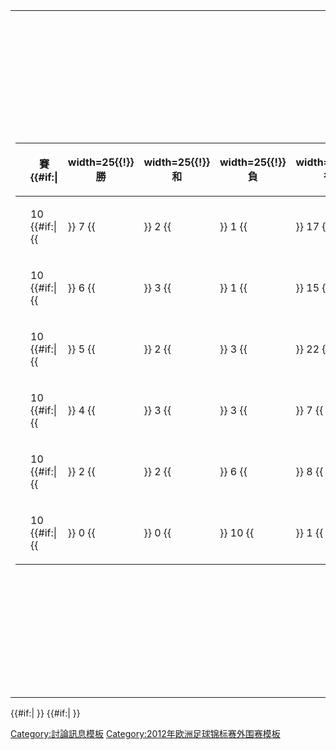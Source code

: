 {|
|-
|<!-- GROUP STANDINGS TABLE-->
{| class="wikitable" style="text-align: center; font-size: 90%;"
|-
!width=165|{{tnavbar-header|球隊|2012年歐洲國家盃外圍賽B組}}
!width=25|賽
{{#if:{{{expanded|}}}|
!width=25{{!}}勝
!width=25{{!}}和
!width=25{{!}}負
!width=25{{!}}得
!width=25{{!}}失
!width=25{{!}}差
}}
!width=25|分
|- bgcolor=#ccffcc
|style="text-align:left;"|{{fb|RUS}}
|10 {{#if:{{{expanded|}}}|{{!!}} 7 {{!!}} 2 {{!!}} 1 {{!!}} 17 {{!!}} 4 {{!!}} 13 }}||'''23'''
|-bgcolor=#ccccff
|style="text-align:left;"|{{fb|IRL}} 
|10 {{#if:{{{expanded|}}}|{{!!}} 6 {{!!}} 3 {{!!}} 1 {{!!}} 15 {{!!}} 7 {{!!}} 8 }}||'''21'''
|- 
|style="text-align:left;"|{{fb|ARM}}
|10 {{#if:{{{expanded|}}}|{{!!}} 5 {{!!}} 2 {{!!}} 3 {{!!}} 22 {{!!}} 10 {{!!}} 12 }}||'''17''' 
|- 
|style="text-align:left;"|{{fb|SVK}}
|10 {{#if:{{{expanded|}}}|{{!!}} 4 {{!!}} 3 {{!!}} 3 {{!!}} 7 {{!!}} 10 {{!!}} -3 }}||'''15'''
|-
|style="text-align:left;"|{{fb|MKD}}
|10 {{#if:{{{expanded|}}}|{{!!}} 2 {{!!}} 2 {{!!}} 6 {{!!}} 8 {{!!}} 14 {{!!}} -6 }}||'''8'''
|- 
|style="text-align:left;"|{{fb|AND}}
|10 {{#if:{{{expanded|}}}|{{!!}} 0 {{!!}} 0 {{!!}} 10 {{!!}} 1 {{!!}} 25 {{!!}} -24 }}||'''0'''
|}
|<!-- FIXTURES TABLE -->
{{#if:{{{fixtures|}}}|
{{{!}} class="wikitable" style="text-align:center; font-size:90%;"
{{!}}-
!width=165{{!}}&nbsp;
!{{flagicon|AND}}
!{{flagicon|ARM}}
!{{flagicon|MKD}}
!{{flagicon|IRL}}
!{{flagicon|RUS}}
!{{flagicon|SVK}}
{{!}}-
{{!}} style="text-align:right;"{{!}}{{fb-rt|AND}}
{{!}} &mdash;
{{!}} [[2012年歐洲國家盃外圍賽B組#安道爾 v 亞美尼亞|'''0–3''']]
{{!}} [[2012年歐洲國家盃外圍賽B組#安道爾 v 馬其頓|'''0–2''']]
{{!}} [[2012年歐洲國家盃外圍賽B組#安道爾 v 愛爾蘭|'''0–2''']]
{{!}} [[2012年歐洲國家盃外圍賽B組#安道爾 v 俄羅斯|'''0–2''']]
{{!}} [[2012年歐洲國家盃外圍賽B組#安道爾 v 斯洛伐克|'''0–1''']]
{{!}}-
{{!}} style="text-align:right;"{{!}}{{fb-rt|ARM}}
{{!}} [[2012年歐洲國家盃外圍賽B組#亞美尼亞 v 安道爾|'''4–0''']]
{{!}} &mdash;
{{!}} [[2012年歐洲國家盃外圍賽B組#亞美尼亞 v 馬其頓|'''4–1''']]
{{!}} [[2012年歐洲國家盃外圍賽B組#亞美尼亞 v 愛爾蘭|'''0–1''']]
{{!}} [[2012年歐洲國家盃外圍賽B組#亞美尼亞 v 俄羅斯|'''0–0''']]
{{!}} [[2012年歐洲國家盃外圍賽B組#亞美尼亞 v 斯洛伐克|'''3–1''']]
{{!}}-
{{!}} style="text-align:right;"{{!}}{{fb-rt|MKD}}
{{!}} [[2012年歐洲國家盃外圍賽B組#馬其頓 v 安道爾|'''1–0''']]
{{!}} [[2012年歐洲國家盃外圍賽B組#馬其頓 v 亞美尼亞|'''2–2''']]
{{!}} &mdash;
{{!}} [[2012年歐洲國家盃外圍賽B組#馬其頓 v 愛爾蘭|'''0–2''']]
{{!}} [[2012年歐洲國家盃外圍賽B組#馬其頓 v 俄羅斯|'''0–1''']]
{{!}} [[2012年歐洲國家盃外圍賽B組#馬其頓 v 斯洛伐克|'''1–1''']]
{{!}}-
{{!}} style="text-align:right;"{{!}}{{fb-rt|IRL}}
{{!}} [[2012年歐洲國家盃外圍賽B組#愛爾蘭 v 安道爾|'''3–1''']]
{{!}} [[2012年歐洲國家盃外圍賽B組#愛爾蘭 v 亞美尼亞|'''2–1''']]
{{!}} [[2012年歐洲國家盃外圍賽B組#愛爾蘭 v 馬其頓|'''2–1''']]
{{!}} &mdash;
{{!}} [[2012年歐洲國家盃外圍賽B組#愛爾蘭 v 俄羅斯|'''2–3''']]
{{!}} [[2012年歐洲國家盃外圍賽B組#愛爾蘭 v 斯洛伐克|'''0–0''']]
{{!}}-
{{!}} style="text-align:right;"{{!}}{{fb-rt|RUS}}
{{!}} [[2012年歐洲國家盃外圍賽B組#俄羅斯 v 安道爾|'''6–0''']]
{{!}} [[2012年歐洲國家盃外圍賽B組#俄羅斯 v 亞美尼亞|'''3–1''']]
{{!}} [[2012年歐洲國家盃外圍賽B組#俄羅斯 v 馬其頓|'''1–0''']]
{{!}} [[2012年歐洲國家盃外圍賽B組#俄羅斯 v 愛爾蘭|'''0–0''']]
{{!}} &mdash;
{{!}} [[2012年歐洲國家盃外圍賽B組#俄羅斯 v 斯洛伐克|'''0–1''']]
{{!}}-
{{!}} style="text-align:right;"{{!}}{{fb-rt|SVK}}
{{!}} [[2012年歐洲國家盃外圍賽B組#斯洛伐克 v 安道爾|'''1–0''']]
{{!}} [[2012年歐洲國家盃外圍賽B組#斯洛伐克 v 亞美尼亞|'''0–4''']]
{{!}} [[2012年歐洲國家盃外圍賽B組#斯洛伐克 v 馬其頓|'''1–0''']]
{{!}} [[2012年歐洲國家盃外圍賽B組#斯洛伐克 v 愛爾蘭|'''1–1''']]
{{!}} [[2012年歐洲國家盃外圍賽B組#斯洛伐克 v 俄羅斯|'''0–1''']]
{{!}} &mdash;
{{!}}}
}}
|}
{{#if:{{{tiebreakers|}}}|
}}
{{#if:{{{scenarios|}}}|
}}
<noinclude>
[[Category:討論訊息模板]]
[[Category:2012年欧洲足球锦标赛外围赛模板‎]]
</noinclude>